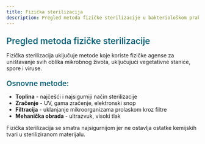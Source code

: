 ```yaml
---
title: Fizička sterilizacija
description: Pregled metoda fizičke sterilizacije u bakteriološkom praktikumu
---
```


<h3 style="color: #096279; font-size: 1.4rem; font-weight: 600; margin: 1.5rem 0 1rem 0;">Pregled metoda fizičke sterilizacije</h3>

Fizička sterilizacija uključuje metode koje koriste fizičke agense za uništavanje svih oblika mikrobnog života, uključujući vegetativne stanice, spore i viruse.

<h4 style="color: #096279; font-size: 1.2rem; font-weight: 600; margin: 1.2rem 0 0.8rem 0;">Osnovne metode:</h4>

- **Toplina** - najčešći i najsigurniji način sterilizacije
- **Zračenje** - UV, gama zračenje, elektronski snop
- **Filtracija** - uklanjanje mikroorganizama prolaskom kroz filtre
- **Mehanička obrada** - ultrazvuk, visoki tlak

Fizička sterilizacija se smatra najsigurnijom jer ne ostavlja ostatke kemijskih tvari u steriliziranom materijalu.

